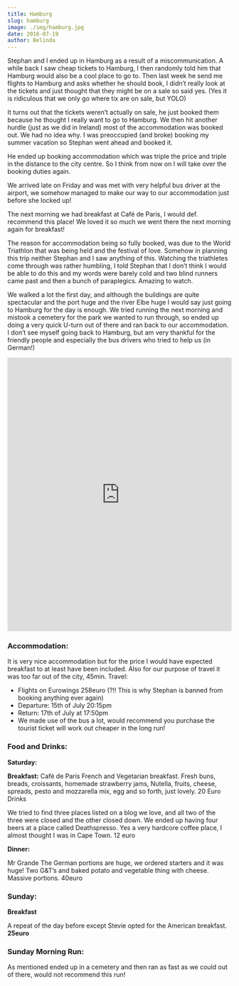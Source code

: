 ```yaml
---
title: Hamburg
slug: hamburg
image: ./img/hamburg.jpg
date: 2016-07-19
author: Belinda
---
```


Stephan and I ended up in Hamburg as a result of a miscommunication. A while back I saw cheap tickets to Hamburg, I then randomly told him that Hamburg would also be a cool place to go to. Then last week he send me flights to Hamburg and asks whether he should book, I didn’t really look at the tickets and just thought that they might be on a sale so said yes. (Yes it is ridiculous that we only go where tix are on sale, but YOLO)

It turns out that the tickets weren’t actually on sale, he just booked them because he thought I really want to go to Hamburg. We then hit another hurdle (just as we did in Ireland) most of the accommodation was booked out. We had no idea why. I was preoccupied (and broke) booking my summer vacation so Stephan went ahead and booked it.

He ended up booking accommodation which was triple the price and triple in the distance to the city centre. So I think from now on I will take over the booking duties again.

We arrived late on Friday and was met with very helpful bus driver at the airport, we somehow managed to make our way to our accommodation just before she locked up!

The next morning we had breakfast at Café de Paris, I would def. recommend this place! We loved it so much we went there the next morning again for breakfast!

The reason for accommodation being so fully booked, was due to the World Triathlon that was being held and the festival of love. Somehow in planning this trip neither Stephan and I saw anything of this. Watching the triathletes come through was rather humbling, I told Stephan that I don’t think I would be able to do this and my words were barely cold and two blind runners came past and then a bunch of paraplegics. Amazing to watch.

We walked a lot the first day, and although the buildings are quite spectacular and the port huge and the river Elbe huge I would say just going to Hamburg for the day is enough. We tried running the next morning and mistook a cemetery for the park we wanted to run through, so ended up doing a very quick U-turn out of there and ran back to our accommodation. I don’t see myself going back to Hamburg, but am very thankful for the friendly people and especially the bus drivers who tried to help us (in German!)

<div className="post-video">
  <iframe
    width="100%"
    height="615"
    src="https://www.youtube.com/embed/-nvaY7bIa5E"
    frameborder="0"
    allow="accelerometer; autoplay; encrypted-media; gyroscope; picture-in-picture"
    allowfullscreen
  ></iframe>
</div>

### Accommodation:

It is very nice accommodation but for the price I would have expected breakfast to at least have been included. Also for our purpose of travel it was too far out of the city, 45min.
Travel:

- Flights on Eurowings 258euro (?!! This is why Stephan is banned from booking anything ever again)
- Departure: 15th of July 20:15pm
- Return: 17th of July at 17:50pm
- We made use of the bus a lot, would recommend you purchase the tourist ticket will work out cheaper in the long run!

### Food and Drinks:

**Saturday:**

**Breakfast:** Café de Paris
French and Vegetarian breakfast. Fresh buns, breads, croissants, homemade strawberry jams, Nutella, fruits, cheese, spreads, pesto and mozzarella mix, egg and so forth, just lovely. 20 Euro
Drinks

We tried to find three places listed on a blog we love, and all two of the three were closed and the other closed down. We ended up having four beers at a place called Deathspresso. Yes a very hardcore coffee place, I almost thought I was in Cape Town. 12 euro

**Dinner:**

Mr Grande
The German portions are huge, we ordered starters and it was huge!
Two G&T’s and baked potato and vegetable thing with cheese. Massive portions. 40euro

### Sunday:

**Breakfast**

A repeat of the day before except Stevie opted for the American breakfast. **25euro**

### Sunday Morning Run:

As mentioned ended up in a cemetery and then ran as fast as we could out of there, would not recommend this run!
